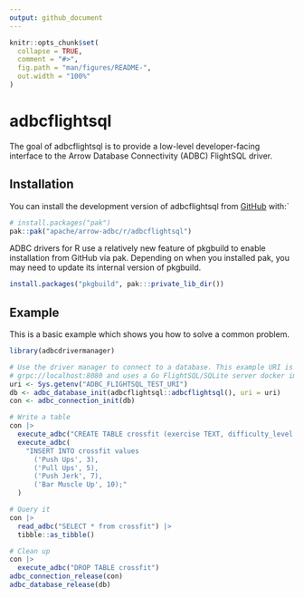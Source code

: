 ```yaml
---
output: github_document
---
```


<!---
  Licensed to the Apache Software Foundation (ASF) under one
  or more contributor license agreements.  See the NOTICE file
  distributed with this work for additional information
  regarding copyright ownership.  The ASF licenses this file
  to you under the Apache License, Version 2.0 (the
  "License"); you may not use this file except in compliance
  with the License.  You may obtain a copy of the License at
    http://www.apache.org/licenses/LICENSE-2.0
  Unless required by applicable law or agreed to in writing,
  software distributed under the License is distributed on an
  "AS IS" BASIS, WITHOUT WARRANTIES OR CONDITIONS OF ANY
  KIND, either express or implied.  See the License for the
  specific language governing permissions and limitations
  under the License.
-->

<!-- README.md is generated from README.Rmd. Please edit that file -->

```r
knitr::opts_chunk$set(
  collapse = TRUE,
  comment = "#>",
  fig.path = "man/figures/README-",
  out.width = "100%"
)
```

# adbcflightsql

<!-- badges: start -->
<!-- badges: end -->

The goal of adbcflightsql is to provide a low-level developer-facing interface
to the Arrow Database Connectivity (ADBC) FlightSQL driver.

## Installation

You can install the development version of adbcflightsql from [GitHub](https://github.com/) with:`

``` r
# install.packages("pak")
pak::pak("apache/arrow-adbc/r/adbcflightsql")
```

ADBC drivers for R use a relatively new feature of pkgbuild to enable installation from GitHub via pak. Depending on when you installed pak, you may need to update its internal version of pkgbuild.

``` r
install.packages("pkgbuild", pak:::private_lib_dir())
```

## Example

This is a basic example which shows you how to solve a common problem.

```r
library(adbcdrivermanager)

# Use the driver manager to connect to a database. This example URI is
# grpc://localhost:8080 and uses a Go FlightSQL/SQLite server docker image
uri <- Sys.getenv("ADBC_FLIGHTSQL_TEST_URI")
db <- adbc_database_init(adbcflightsql::adbcflightsql(), uri = uri)
con <- adbc_connection_init(db)

# Write a table
con |>
  execute_adbc("CREATE TABLE crossfit (exercise TEXT, difficulty_level INTEGER)") |>
  execute_adbc(
    "INSERT INTO crossfit values
      ('Push Ups', 3),
      ('Pull Ups', 5),
      ('Push Jerk', 7),
      ('Bar Muscle Up', 10);"
  )

# Query it
con |>
  read_adbc("SELECT * from crossfit") |>
  tibble::as_tibble()
```

```r
# Clean up
con |>
  execute_adbc("DROP TABLE crossfit")
adbc_connection_release(con)
adbc_database_release(db)
```
